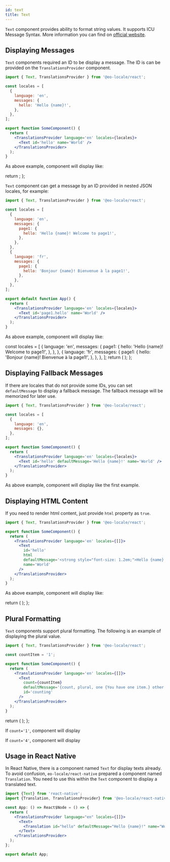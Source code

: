 ```yaml
---
id: text
title: Text
---
```



`Text` component provides ability to format string values.
It supports ICU Message Syntax. More information you can find on [official website](https://unicode-org.github.io/icu/).

## Displaying Messages

`Text` components required an ID to be display a message. The ID is can be provided on the `TranslationsProvider` component.

```jsx
import { Text, TranslationsProvider } from '@eo-locale/react';

const locales = [
  {
    language: 'en',
    messages: {
      hello: 'Hello {name}!',
    },
  },
];

export function SomeComponent() {
  return (
    <TranslationsProvider language='en' locales={locales}>
      <Text id='hello' name='World' />
    </TranslationsProvider>
  );
}
```

As above example, component will display like:

  return <Text id='hello1' defaultMessage='Hello {name}!' name='World' />;
};

<p>
  <Highlight>
    <PreviewDisplayMessage />
  </Highlight>
</p>

`Text` component can get a message by an ID provided in nested JSON locales, for example:

```jsx
import { Text, TranslationsProvider } from '@eo-locale/react';

const locales = [
  {
    language: 'en',
    messages: {
      page1: {
        hello: 'Hello {name}! Welcome to page1!',
      },
    },
  },
  {
    language: 'fr',
    messages: {
      page1: {
        hello: 'Bonjour {name}! Bienvenue à la page1!',
      },
    },
  },
];

export default function App() {
  return (
    <TranslationsProvider language='en' locales={locales}>
      <Text id='page1.hello' name='World' />
    </TranslationsProvider>
  );
}
```

As above example, component will display like:

  const locales = [
    {
      language: 'en',
      messages: {
        page1: {
          hello: 'Hello {name}! Welcome to page1!',
        },
      },
    },
    {
      language: 'fr',
      messages: {
        page1: {
          hello: 'Bonjour {name}! Bienvenue à la page1!',
        },
      },
    },
  ];
  return (
    <TranslationsProvider language='en' locales={locales}>
      <Text id='page1.hello' name='World' />
    </TranslationsProvider>
  );
};

<p>
  <Highlight>
    <PreviewDisplayNestedJSONMessage />
  </Highlight>
</p>

## Displaying Fallback Messages

If there are locales that do not provide some IDs, you can set `defaultMessage` to display a fallback message.
The fallback message will be memorized for later use.

```jsx
import { Text, TranslationsProvider } from '@eo-locale/react';

const locales = [
  {
    language: 'en',
    messages: {},
  },
];

export function SomeComponent() {
  return (
    <TranslationsProvider language='en' locales={locales}>
      <Text id='hello' defaultMessage='Hello {name}!' name='World' />
    </TranslationsProvider>
  );
}
```

As above example, component will display like the first example.

## Displaying HTML Content

If you need to render html content, just provide `html` property as `true`.

```jsx
import { Text, TranslationsProvider } from '@eo-locale/react';

export function SomeComponent() {
  return (
    <TranslationsProvider language='en' locales={[]}>
      <Text
        id='hello'
        html
        defaultMessage='<strong style="font-size: 1.2em;">Hello {name}!</strong>'
        name='World'
      />
    </TranslationsProvider>
  );
}
```

As above example, component will display like:

  return (
    <Text
      id='hello2'
      html
      defaultMessage='<strong style="font-size: 1.2em;">Hello {name}!</strong>'
      name='World'
    />
  );
};

<p>
  <Highlight>
    <PreviewDisplayHTMLMessage />
  </Highlight>
</p>

## Plural Formatting

`Text` components support plural formatting. The following is an example of displaying the plural value.

```jsx
import { Text, TranslationsProvider } from '@eo-locale/react';

const countItem = '1';

export function SomeComponent() {
  return (
    <TranslationsProvider language='en' locales={[]}>
      <Text
        count={countItem}
        defaultMessage='{count, plural, one {You have one item.} other {You have {count} items.}}'
        id='counting'
      />
    </TranslationsProvider>
  );
}
```

  return (
    <Text
      count={count}
      defaultMessage='{count, plural, one {You have one item.} other {You have {count} items.}}'
      id='counting'
    />
  );
};

If `count='1'`, component will display <Highlight><PreviewPlural count='1' /></Highlight>

If `count='4'`, component will display <Highlight><PreviewPlural count='4' /></Highlight>

## Usage in React Native

In React Native, there is a component named `Text` for display texts already.
To avoid confusion, `eo-locale/react-native` prepared a component named `Translation`.
You need to use this within the `Text` component to display a translated text.

```jsx
import {Text} from 'react-native';
import {Translation, TranslationsProvider} from '@eo-locale/react-native';

const App: () => React$Node = () => {
  return (
    <TranslationsProvider language="en" locales={[]}>
      <Text>
        <Translation id="hello" defaultMessage="Hello {name}!" name="World" />
      </Text>
    </TranslationsProvider>
  );
};

export default App;
```

